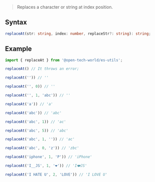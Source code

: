 > Replaces a character or string at index position.

## Syntax

```ts
replaceAt(str: string, index: number, replaceStr?: string): string;
```

## Example

```ts
import { replaceAt } from '@open-tech-world/es-utils';

replaceAt() // It throws an error;

replaceAt('')) // ''

replaceAt('', 0)) // ''

replaceAt('', 1, 'abc')) // ''

replaceAt('a')) // 'a'

replaceAt('abc')) // 'abc'

replaceAt('abc', 1)) // 'ac'

replaceAt('abc', 5)) // 'abc'

replaceAt('abc', 1, '')) // 'ac'

replaceAt('abc', 0, 'z')) // 'zbc'

replaceAt('iphone', 1, 'P')) // 'iPhone'

replaceAt('I__JS', 1, '❤️')) // 'I❤️JS'

replaceAt('I HATE U', 2, 'LOVE')) // 'I LOVE U'
```
